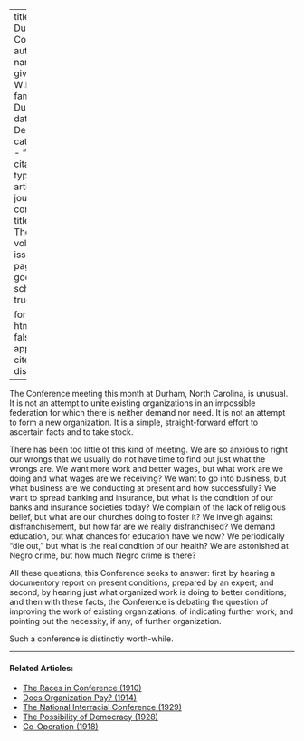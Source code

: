
---
title: 'The Durham Conference'
author:
  - name:
      given: W.E.B.
      family: Du Bois
date: Dec. 1927
categories: 
  - ""
citation: 
  type: article-journal
  container-title: The Crisis
  volume: 34
  issue: 10
  page: 348
google-scholar: true

format:
  html:
    toc: false
    appendix-cite-as: display
---


The Conference meeting this month at Durham, North Carolina, is unusual. It is not an attempt to unite existing organizations in an impossible federation for which there is neither demand nor need. It is not an attempt to form a new organization. It is a simple, straight-forward effort to ascertain facts and to take stock. 

There has been too little of this kind of meeting. We are so anxious to right our wrongs that we usually do not have time to find out just what the wrongs are. We want more work and better wages, but what work are we doing and what wages are we receiving? We want to go into business, but what business are we conducting at present and how successfully? We want to spread banking and insurance, but what is the condition of our banks and insurance societies today? We complain of the lack of religious belief, but what are our churches doing to foster it? We inveigh against disfranchisement, but how far are we really disfranchised? We demand education, but what chances for education have we now? We periodically "die out," but what is the real condition of our health? We are astonished at Negro crime, but how much Negro crime is there? 

All these questions, this Conference seeks to answer: first by hearing a documentory report on present conditions, prepared by an expert; and second, by hearing just what organized work is doing to better conditions; and then with these facts, the Conference is debating the question of improving the work of existing organizations; of indicating further work; and pointing out the necessity, if any, of further organization. 

Such a conference is distinctly worth-while. 

<!-- Similar articles start here -->

<hr>
#### Related Articles:

* [The Races in Conference (1910)](/Volumes/01/02/races_in_conference.html)
* [Does Organization Pay? (1914)](/Volumes/07/06/does_organization_pay.html)
* [The National Interracial Conference (1929)](/Volumes/36/02/national_interracial_conference.html)
* [The Possibility of Democracy (1928)](/Volumes/35/09/possiblity_of_democracy_i.html)
* [Co-Operation (1918)](/Volumes/15/01/cooperation.html)

<!-- Similar articles end here -->